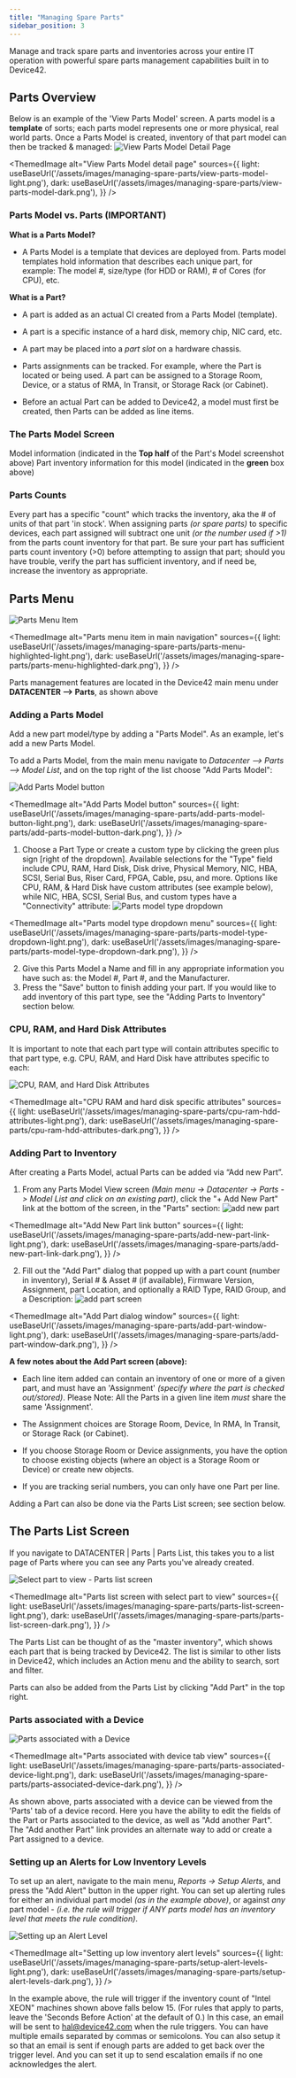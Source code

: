 ```yaml
---
title: "Managing Spare Parts"
sidebar_position: 3
---
```



Manage and track spare parts and inventories across your entire IT operation with powerful spare parts management capabilities built in to Device42.

## Parts Overview

Below is an example of the 'View Parts Model' screen. A parts model is a **template** of sorts; each parts model represents one or more physical, real world parts. Once a Parts Model is created, inventory of that part model can then be tracked & managed: ![View Parts Model Detail Page](/assets/images/View_Parts_model.png)

<ThemedImage
  alt="View Parts Model detail page"
  sources={{
    light: useBaseUrl('/assets/images/managing-spare-parts/view-parts-model-light.png'),
    dark: useBaseUrl('/assets/images/managing-spare-parts/view-parts-model-dark.png'),
  }}
/>

### Parts Model vs. Parts (IMPORTANT)

**What is a Parts Model?**

- A Parts Model is a template that devices are deployed from. Parts model templates hold information that describes each unique part, for example: The model #, size/type (for HDD or RAM), # of Cores (for CPU), etc.

**What is a Part?**

- A part is added as an actual CI created from a Parts Model (template).
    
- A part is a specific instance of a hard disk, memory chip, NIC card, etc.
    
- A part may be placed into a _part slot_ on a hardware chassis.
    
- Parts assignments can be tracked. For example, where the Part is located or being used. A part can be assigned to a Storage Room, Device, or a status of RMA, In Transit, or Storage Rack (or Cabinet).
    
- Before an actual Part can be added to Device42, a model must first be created, then Parts can be added as line items.
    

### The Parts Model Screen

Model information (indicated in the **Top half** of the Part's Model screenshot above) Part inventory information for this model (indicated in the **green** box above)

### Parts Counts

Every part has a specific "count" which tracks the inventory, aka the # of units of that part 'in stock'. When assigning parts _(or spare parts)_ to specific devices, each part assigned will subtract one unit _(or the number used if >1)_ from the parts count inventory for that part. Be sure your part has sufficient parts count inventory (>0) before attempting to assign that part; should you have trouble, verify the part has sufficient inventory, and if need be, increase the inventory as appropriate.

## Parts Menu

![Parts Menu Item](/assets/images/parts_MENU_highlighted.png)

<ThemedImage
  alt="Parts menu item in main navigation"
  sources={{
    light: useBaseUrl('/assets/images/managing-spare-parts/parts-menu-highlighted-light.png'),
    dark: useBaseUrl('/assets/images/managing-spare-parts/parts-menu-highlighted-dark.png'),
  }}
/>

Parts management features are located in the Device42 main menu under **DATACENTER --> Parts**, as shown above

### Adding a Parts Model

Add a new part model/type by adding a "Parts Model". As an example, let's add a new Parts Model.

To add a Parts Model, from the main menu navigate to _Datacenter --> Parts --> Model List_, and on the top right of the list choose "Add Parts Model":

![Add Parts Model button ](/assets/images/add_parts_model_button.png)

<ThemedImage
  alt="Add Parts Model button"
  sources={{
    light: useBaseUrl('/assets/images/managing-spare-parts/add-parts-model-button-light.png'),
    dark: useBaseUrl('/assets/images/managing-spare-parts/add-parts-model-button-dark.png'),
  }}
/>

1. Choose a Part Type or create a custom type by clicking the green plus sign \[right of the dropdown\]. Available selections for the "Type" field include CPU, RAM, Hard Disk, Disk drive, Physical Memory, NIC, HBA, SCSI, Serial Bus, Riser Card, FPGA, Cable, psu, and more. Options like CPU, RAM, & Hard Disk have custom attributes (see example below), while NIC, HBA, SCSI, Serial Bus, and custom types have a "Connectivity" attribute: ![Parts model type dropdown](/assets/images/parts_model_type_dropdown.png)

<ThemedImage
  alt="Parts model type dropdown menu"
  sources={{
    light: useBaseUrl('/assets/images/managing-spare-parts/parts-model-type-dropdown-light.png'),
    dark: useBaseUrl('/assets/images/managing-spare-parts/parts-model-type-dropdown-dark.png'),
  }}
/>
    
2. Give this Parts Model a Name and fill in any appropriate information you have such as: the Model #, Part #, and the Manufacturer.
3. Press the "Save" button to finish adding your part. If you would like to add inventory of this part type, see the "Adding Parts to Inventory" section below.

### CPU, RAM, and Hard Disk Attributes

It is important to note that each part type will contain attributes specific to that part type, e.g. CPU, RAM, and Hard Disk have attributes specific to each:

![CPU, RAM, and Hard Disk Attributes](/assets/images/wpid6822-media_1436381812852.png)

<ThemedImage
  alt="CPU RAM and hard disk specific attributes"
  sources={{
    light: useBaseUrl('/assets/images/managing-spare-parts/cpu-ram-hdd-attributes-light.png'),
    dark: useBaseUrl('/assets/images/managing-spare-parts/cpu-ram-hdd-attributes-dark.png'),
  }}
/>

### Adding Part to Inventory

After creating a Parts Model, actual Parts can be added via “Add new Part”.

1. From any Parts Model View screen _(Main menu -> Datacenter -> Parts -> Model List and click on an existing part)_, click the "+ Add New Part" link at the bottom of the screen, in the "Parts" section: ![add new part](/assets/images/add_new_part.png)

<ThemedImage
  alt="Add New Part link button"
  sources={{
    light: useBaseUrl('/assets/images/managing-spare-parts/add-new-part-link-light.png'),
    dark: useBaseUrl('/assets/images/managing-spare-parts/add-new-part-link-dark.png'),
  }}
/>

2. Fill out the "Add Part" dialog that popped up with a part count (number in inventory), Serial # & Asset # (if available), Firmware Version, Assignment, part Location, and optionally a RAID Type, RAID Group, and a Description: ![add part screen](/assets/images/add_part_window.png)

<ThemedImage
  alt="Add Part dialog window"
  sources={{
    light: useBaseUrl('/assets/images/managing-spare-parts/add-part-window-light.png'),
    dark: useBaseUrl('/assets/images/managing-spare-parts/add-part-window-dark.png'),
  }}
/>

**A few notes about the Add Part screen (above):**

- Each line item added can contain an inventory of one or more of a given part, and must have an 'Assignment' _(specify where the part is checked out/stored)_. Please Note: All the Parts in a given line item _must_ share the same 'Assignment'.
    
- The Assignment choices are Storage Room, Device, In RMA, In Transit, or Storage Rack (or Cabinet).
    
- If you choose Storage Room or Device assignments, you have the option to choose existing objects (where an object is a Storage Room or Device) or create new objects.
    
- If you are tracking serial numbers, you can only have one Part per line.
    

Adding a Part can also be done via the Parts List screen; see section below.

## The Parts List Screen

If you navigate to DATACENTER | Parts | Parts List, this takes you to a list page of Parts where you can see any Parts you've already created.

![Select part to view - Parts list screen](/assets/images/select_Part_to_view.png)

<ThemedImage
  alt="Parts list screen with select part to view"
  sources={{
    light: useBaseUrl('/assets/images/managing-spare-parts/parts-list-screen-light.png'),
    dark: useBaseUrl('/assets/images/managing-spare-parts/parts-list-screen-dark.png'),
  }}
/>

The Parts List can be thought of as the "master inventory", which shows each part that is being tracked by Device42. The list is similar to other lists in Device42, which includes an Action menu and the ability to search, sort and filter.

Parts can also be added from the Parts List by clicking "Add Part" in the top right.

### Parts associated with a Device

![Parts associated with a Device](/assets/images/wpid6827-media_1436382246066.png)

<ThemedImage
  alt="Parts associated with device tab view"
  sources={{
    light: useBaseUrl('/assets/images/managing-spare-parts/parts-associated-device-light.png'),
    dark: useBaseUrl('/assets/images/managing-spare-parts/parts-associated-device-dark.png'),
  }}
/>

As shown above, parts associated with a device can be viewed from the 'Parts' tab of a device record. Here you have the ability to edit the fields of the Part or Parts associated to the device, as well as "Add another Part". The "Add another Part" link provides an alternate way to add or create a Part assigned to a device.

### Setting up an Alerts for Low Inventory Levels

To set up an alert, navigate to the main menu, _Reports -> Setup Alerts_, and press the "Add Alert" button in the upper right. You can set up alerting rules for either an individual part model _(as in the example above)_, or against _any_ part model - _(i.e. the rule will trigger if ANY parts model has an inventory level that meets the rule condition)_.

![Setting up an Alert Level](/assets/images/2016-07-12-parts-4.png)

<ThemedImage
  alt="Setting up low inventory alert levels"
  sources={{
    light: useBaseUrl('/assets/images/managing-spare-parts/setup-alert-levels-light.png'),
    dark: useBaseUrl('/assets/images/managing-spare-parts/setup-alert-levels-dark.png'),
  }}
/>

In the example above, the rule will trigger if the inventory count of "Intel XEON" machines shown above falls below 15. (For rules that apply to parts, leave the 'Seconds Before Action' at the default of 0.) In this case, an email will be sent to hal@device42.com when the rule triggers. You can have multiple emails separated by commas or semicolons. You can also setup it so that an email is sent if enough parts are added to get back over the trigger level. And you can set it up to send escalation emails if no one acknowledges the alert.
